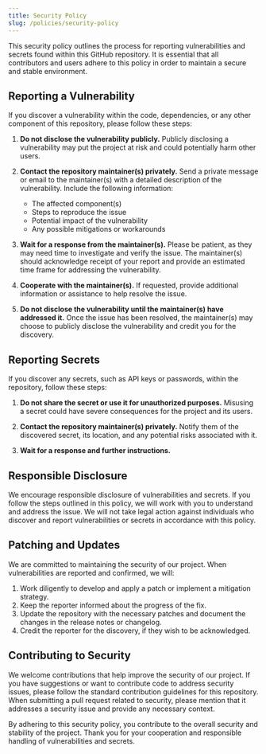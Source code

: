 ```yaml
---
title: Security Policy
slug: /policies/security-policy
---
```



This security policy outlines the process for reporting vulnerabilities and secrets found within this GitHub repository. It is essential that all contributors and users adhere to this policy in order to maintain a secure and stable environment.

## Reporting a Vulnerability

If you discover a vulnerability within the code, dependencies, or any other component of this repository, please follow these steps:

1. **Do not disclose the vulnerability publicly.** Publicly disclosing a vulnerability may put the project at risk and could potentially harm other users.

2. **Contact the repository maintainer(s) privately.** Send a private message or email to the maintainer(s) with a detailed description of the vulnerability. Include the following information:

   - The affected component(s)
   - Steps to reproduce the issue
   - Potential impact of the vulnerability
   - Any possible mitigations or workarounds

3. **Wait for a response from the maintainer(s).** Please be patient, as they may need time to investigate and verify the issue. The maintainer(s) should acknowledge receipt of your report and provide an estimated time frame for addressing the vulnerability.

4. **Cooperate with the maintainer(s).** If requested, provide additional information or assistance to help resolve the issue.

5. **Do not disclose the vulnerability until the maintainer(s) have addressed it.** Once the issue has been resolved, the maintainer(s) may choose to publicly disclose the vulnerability and credit you for the discovery.

## Reporting Secrets

If you discover any secrets, such as API keys or passwords, within the repository, follow these steps:

1. **Do not share the secret or use it for unauthorized purposes.** Misusing a secret could have severe consequences for the project and its users.

2. **Contact the repository maintainer(s) privately.** Notify them of the discovered secret, its location, and any potential risks associated with it.

3. **Wait for a response and further instructions.**

## Responsible Disclosure

We encourage responsible disclosure of vulnerabilities and secrets. If you follow the steps outlined in this policy, we will work with you to understand and address the issue. We will not take legal action against individuals who discover and report vulnerabilities or secrets in accordance with this policy.

## Patching and Updates

We are committed to maintaining the security of our project. When vulnerabilities are reported and confirmed, we will:

1. Work diligently to develop and apply a patch or implement a mitigation strategy.
2. Keep the reporter informed about the progress of the fix.
3. Update the repository with the necessary patches and document the changes in the release notes or changelog.
4. Credit the reporter for the discovery, if they wish to be acknowledged.

## Contributing to Security

We welcome contributions that help improve the security of our project. If you have suggestions or want to contribute code to address security issues, please follow the standard contribution guidelines for this repository. When submitting a pull request related to security, please mention that it addresses a security issue and provide any necessary context.

By adhering to this security policy, you contribute to the overall security and stability of the project. Thank you for your cooperation and responsible handling of vulnerabilities and secrets.
